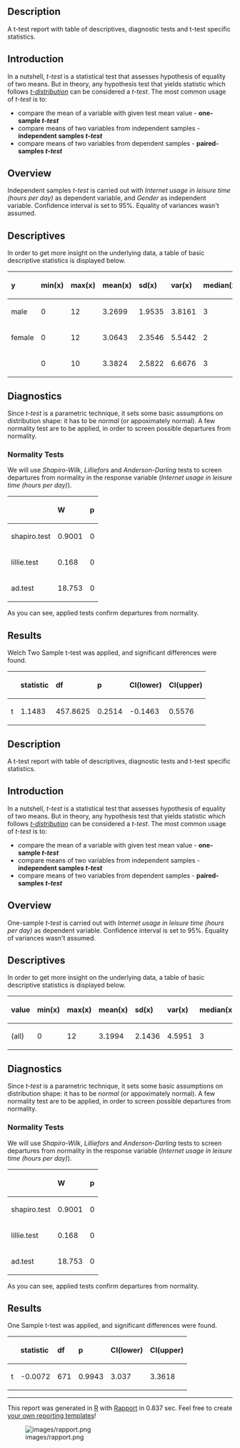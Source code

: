 == Description ==

A t-test report with table of descriptives, diagnostic tests and t-test specific statistics.

== Introduction ==

In a nutshell, ''t-test'' is a statistical test that assesses hypothesis of equality of two means. But in theory, any hypothesis test that yields statistic which follows [https://en.wikipedia.org/wiki/Student%27s_t-distribution ''t-distribution''] can be considered a ''t-test''. The most common usage of ''t-test'' is to:

* compare the mean of a variable with given test mean value - '''one-sample ''t-test'''''
* compare means of two variables from independent samples - '''independent samples ''t-test'''''
* compare means of two variables from dependent samples - '''paired-samples ''t-test'''''

== Overview ==

Independent samples ''t-test'' is carried out with ''Internet usage in leisure time (hours per day)'' as dependent variable, and ''Gender'' as independent variable. Confidence interval is set to 95%. Equality of variances wasn't assumed.

== Descriptives ==

In order to get more insight on the underlying data, a table of basic descriptive statistics is displayed below.

<table>
<thead>
<tr class="header">
<th align="left">'''y'''</th>
<th align="left">'''min(x)'''</th>
<th align="left">'''max(x)'''</th>
<th align="left">'''mean(x)'''</th>
<th align="left">'''sd(x)'''</th>
<th align="left">'''var(x)'''</th>
<th align="left">'''median(x)'''</th>
<th align="left">'''IQR(x)'''</th>
<th align="left">'''skewness(x)'''</th>
<th align="left">'''kurtosis(x)'''</th>
</tr>
</thead>
<tbody>
<tr class="odd">
<td align="left">male</td>
<td align="left">0</td>
<td align="left">12</td>
<td align="left">3.2699</td>
<td align="left">1.9535</td>
<td align="left">3.8161</td>
<td align="left">3</td>
<td align="left">3</td>
<td align="left">0.9479</td>
<td align="left">4.0064</td>
</tr>
<tr class="even">
<td align="left">female</td>
<td align="left">0</td>
<td align="left">12</td>
<td align="left">3.0643</td>
<td align="left">2.3546</td>
<td align="left">5.5442</td>
<td align="left">2</td>
<td align="left">3</td>
<td align="left">1.4064</td>
<td align="left">4.9089</td>
</tr>
<tr class="odd">
<td align="left"></td>
<td align="left">0</td>
<td align="left">10</td>
<td align="left">3.3824</td>
<td align="left">2.5822</td>
<td align="left">6.6676</td>
<td align="left">3</td>
<td align="left">2</td>
<td align="left">1.2197</td>
<td align="left">3.8058</td>
</tr>
</tbody>
</table>

== Diagnostics ==

Since ''t-test'' is a parametric technique, it sets some basic assumptions on distribution shape: it has to be ''normal'' (or appoximately normal). A few normality test are to be applied, in order to screen possible departures from normality.

=== Normality Tests ===

We will use ''Shapiro-Wilk'', ''Lilliefors'' and ''Anderson-Darling'' tests to screen departures from normality in the response variable (''Internet usage in leisure time (hours per day)'').

<!-- endlist -->

<table>
<thead>
<tr class="header">
<th align="left"></th>
<th align="left">'''W'''</th>
<th align="left">'''p'''</th>
</tr>
</thead>
<tbody>
<tr class="odd">
<td align="left">shapiro.test</td>
<td align="left">0.9001</td>
<td align="left">0</td>
</tr>
<tr class="even">
<td align="left">lillie.test</td>
<td align="left">0.168</td>
<td align="left">0</td>
</tr>
<tr class="odd">
<td align="left">ad.test</td>
<td align="left">18.753</td>
<td align="left">0</td>
</tr>
</tbody>
</table>

As you can see, applied tests confirm departures from normality.

== Results ==

Welch Two Sample t-test was applied, and significant differences were found.

<!-- endlist -->

<table>
<thead>
<tr class="header">
<th align="left"></th>
<th align="left">'''statistic'''</th>
<th align="left">'''df'''</th>
<th align="left">'''p'''</th>
<th align="left">'''CI(lower)'''</th>
<th align="left">'''CI(upper)'''</th>
</tr>
</thead>
<tbody>
<tr class="odd">
<td align="left">t</td>
<td align="left">1.1483</td>
<td align="left">457.8625</td>
<td align="left">0.2514</td>
<td align="left">-0.1463</td>
<td align="left">0.5576</td>
</tr>
</tbody>
</table>

== Description ==

A t-test report with table of descriptives, diagnostic tests and t-test specific statistics.

== Introduction ==

In a nutshell, ''t-test'' is a statistical test that assesses hypothesis of equality of two means. But in theory, any hypothesis test that yields statistic which follows [https://en.wikipedia.org/wiki/Student%27s_t-distribution ''t-distribution''] can be considered a ''t-test''. The most common usage of ''t-test'' is to:

* compare the mean of a variable with given test mean value - '''one-sample ''t-test'''''
* compare means of two variables from independent samples - '''independent samples ''t-test'''''
* compare means of two variables from dependent samples - '''paired-samples ''t-test'''''

== Overview ==

One-sample ''t-test'' is carried out with ''Internet usage in leisure time (hours per day)'' as dependent variable. Confidence interval is set to 95%. Equality of variances wasn't assumed.

== Descriptives ==

In order to get more insight on the underlying data, a table of basic descriptive statistics is displayed below.

<table>
<thead>
<tr class="header">
<th align="left">'''value'''</th>
<th align="left">'''min(x)'''</th>
<th align="left">'''max(x)'''</th>
<th align="left">'''mean(x)'''</th>
<th align="left">'''sd(x)'''</th>
<th align="left">'''var(x)'''</th>
<th align="left">'''median(x)'''</th>
<th align="left">'''IQR(x)'''</th>
<th align="left">'''skewness(x)'''</th>
<th align="left">'''kurtosis(x)'''</th>
</tr>
</thead>
<tbody>
<tr class="odd">
<td align="left">(all)</td>
<td align="left">0</td>
<td align="left">12</td>
<td align="left">3.1994</td>
<td align="left">2.1436</td>
<td align="left">4.5951</td>
<td align="left">3</td>
<td align="left">2</td>
<td align="left">1.1873</td>
<td align="left">4.547</td>
</tr>
</tbody>
</table>

== Diagnostics ==

Since ''t-test'' is a parametric technique, it sets some basic assumptions on distribution shape: it has to be ''normal'' (or appoximately normal). A few normality test are to be applied, in order to screen possible departures from normality.

=== Normality Tests ===

We will use ''Shapiro-Wilk'', ''Lilliefors'' and ''Anderson-Darling'' tests to screen departures from normality in the response variable (''Internet usage in leisure time (hours per day)'').

<!-- endlist -->

<table>
<thead>
<tr class="header">
<th align="left"></th>
<th align="left">'''W'''</th>
<th align="left">'''p'''</th>
</tr>
</thead>
<tbody>
<tr class="odd">
<td align="left">shapiro.test</td>
<td align="left">0.9001</td>
<td align="left">0</td>
</tr>
<tr class="even">
<td align="left">lillie.test</td>
<td align="left">0.168</td>
<td align="left">0</td>
</tr>
<tr class="odd">
<td align="left">ad.test</td>
<td align="left">18.753</td>
<td align="left">0</td>
</tr>
</tbody>
</table>

As you can see, applied tests confirm departures from normality.

== Results ==

One Sample t-test was applied, and significant differences were found.

<!-- endlist -->

<table>
<thead>
<tr class="header">
<th align="left"></th>
<th align="left">'''statistic'''</th>
<th align="left">'''df'''</th>
<th align="left">'''p'''</th>
<th align="left">'''CI(lower)'''</th>
<th align="left">'''CI(upper)'''</th>
</tr>
</thead>
<tbody>
<tr class="odd">
<td align="left">t</td>
<td align="left">-0.0072</td>
<td align="left">671</td>
<td align="left">0.9943</td>
<td align="left">3.037</td>
<td align="left">3.3618</td>
</tr>
</tbody>
</table>


-----

This report was generated in [http://www.r-project.org/ R] with [http://al3xa.github.com/rapport/ Rapport] in 0.837 sec. Feel free to create [http://al3xa.github.com/rapport/#custom your own reporting templates]!

[[Image:images/rapport.png|frame|none]]
